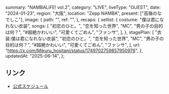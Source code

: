   summary: "NAMBALiFE! vol.2",
  category: "LIVE",
  liveType: "GUEST",
  date: "2024-01-23",
  region: "大阪",
  location: "Zepp NAMBA",
  present: ["高嶺のなでしこ"],
  image: {
    path: "",
    ref: "",
  },
  recaps: {
    setlist: {
      costume: "僕は君になれない衣装",
      songs: [
        "初恋のひと。",
        "恋を知った世界",
        "MC",
        "男の子の目的は何？",
        "#超絶かわいい",
        "可愛くてごめん",
        "ファンサ",
      ],
    },
    stagePlan: [
      "衣装:僕は君になれない衣装",
      "初恋のひと。",
      "恋を知った世界",
      "MC",
      "男の子の目的は何？",
      "#超絶かわいい",
      "可愛くてごめん",
      "ファンサ",
    ],
    url: "https://x.com/Mikuru_hositani/status/1749702759857950976",
  },
  updatedAt: "2025-06-14",
};

## リンク

- [公式スケジュール](https://takanenonadeshiko.jp/?p=1608)

